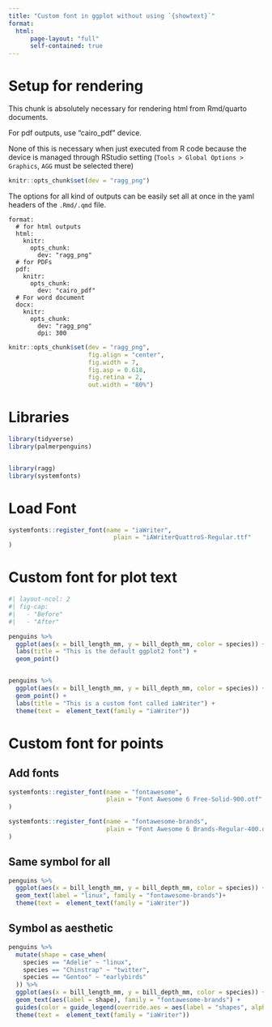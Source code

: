 ```yaml
---
title: "Custom font in ggplot without using `{showtext}`"
format: 
  html:
      page-layout: "full"
      self-contained: true
---
```




# Setup for rendering

::: {.callout-important}
This chunk is absolutely necessary for rendering html from Rmd/quarto documents.

For pdf outputs, use "cairo_pdf" device.

None of this is necessary when just executed from R code because the device is managed through RStudio setting (`Tools > Global Options > Graphics`, `AGG` must be selected there)
:::



```r
knitr::opts_chunk$set(dev = "ragg_png")
```



::: {.callout-tip}
The options for all kind of outputs can be easily set all at once in the yaml headers of the `.Rmd/.qmd` file.

```
format:
  # for html outputs
  html:
    knitr:
      opts_chunk:
        dev: "ragg_png"
  # for PDFs
  pdf:
    knitr:
      opts_chunk:
        dev: "cairo_pdf"
  # For word document
  docx:
    knitr:
      opts_chunk:
        dev: "ragg_png"
        dpi: 300
```
:::



```r
knitr::opts_chunk$set(dev = "ragg_png",
                      fig.align = "center",
                      fig.width = 7,
                      fig.asp = 0.618,
                      fig.retina = 2,
                      out.width = "80%")
```


# Libraries

```r
library(tidyverse)
library(palmerpenguins)


library(ragg)
library(systemfonts)
```


# Load Font

```r
systemfonts::register_font(name = "iaWriter",
                             plain = "iAWriterQuattroS-Regular.ttf" 
)
```


# Custom font for plot text

```r
#| layout-ncol: 2
#| fig-cap: 
#|   - "Before"
#|   - "After"

penguins %>% 
  ggplot(aes(x = bill_length_mm, y = bill_depth_mm, color = species)) +
  labs(title = "This is the default ggplot2 font") +
  geom_point()


penguins %>% 
  ggplot(aes(x = bill_length_mm, y = bill_depth_mm, color = species)) +
  geom_point() +
  labs(title = "This is a custom font called iaWriter") +
  theme(text =  element_text(family = "iaWriter"))
```



# Custom font for points


## Add fonts
```r
systemfonts::register_font(name = "fontawesome",
                           plain = "Font Awesome 6 Free-Solid-900.otf" 
)

systemfonts::register_font(name = "fontawesome-brands",
                           plain = "Font Awesome 6 Brands-Regular-400.otf" 
)
```


## Same symbol for all 
```r
penguins %>%
  ggplot(aes(x = bill_length_mm, y = bill_depth_mm, color = species)) +
  geom_text(label = "linux", family = "fontawesome-brands")+
  theme(text =  element_text(family = "iaWriter"))
```

## Symbol as aesthetic

```r
penguins %>%
  mutate(shape = case_when(
    species == "Adelie" ~ "linux",
    species == "Chinstrap" ~ "twitter",
    species == "Gentoo" ~ "earlybirds"
  )) %>%
  ggplot(aes(x = bill_length_mm, y = bill_depth_mm, color = species)) +
  geom_text(aes(label = shape), family = "fontawesome-brands") +
  guides(color = guide_legend(override.aes = aes(label = "shapes", alpha = 1, family = "fontawesome"))) +
  theme(text =  element_text(family = "iaWriter"))
```




